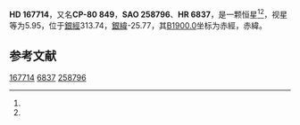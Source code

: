 {{Starbox begin
| name = HD 167714
}}
{{Starbox observe
| epoch = [[J2000.0|J2000.0]]
| constell = {{星座名待查}}<ref name=SIMBAD>{{cite web
 | url=http://simbad.u-strasbg.fr/simbad/sim-id?Ident=HR+6837
 | title =Pulsating variable Star
 | publisher=Centre de Données astronomiques de Strasbourg
 | work=SIMBAD
 | accessdate=2012-07-13}}</ref><ref name=DATA>{{cite web
 | url=http://vizier.u-strasbg.fr/viz-bin/VizieR-5?-out.add=.&-source=5050&-corr=PK=HR&-out.max=9999&HR=6837
 | title=VizieR Detailed Page
 | accessdate=2012-07-13
 | archive-date=2016-03-05
 | archive-url=https://web.archive.org/web/20160305041158/http://vizier.u-strasbg.fr/viz-bin/VizieR-5?-out.add=.&-source=5050&-corr=PK=HR&-out.max=9999&HR=6837
 | dead-url=no
 }}</ref>
| 星官 = 
| ra = {{RA|18|29|19.5}}<ref name=SIMBAD /><ref name=DATA />
| dec = {{DEC|-80|13|58}}<ref name=SIMBAD /><ref name=DATA />
| appmag_v = 5.95<ref name=SIMBAD /><ref name=DATA />
}}
{{Starbox character
| class = K2III<ref name=SIMBAD /><ref name=DATA />
| b-v = 1.16<ref name=SIMBAD /><ref name=DATA />
| u-b = 1.27<ref name=SIMBAD /><ref name=DATA />
| r-i = <ref name=SIMBAD /><ref name=DATA />
| variable = 
}}
{{Starbox astrometry
| radial_v = 1.27
| prop_mo_ra = -14
| parallax = 
| p_error = 
}}
{{Starbox catalog
| names =CP-80 849，[[SAO星表|SAO]] 258796，[[HD星表|HD]] 167714，[[HR星表|HR]] 6837}}
{{Starbox reference |Simbad=HR+6837}}
{{Starbox end}}

'''HD 167714'''，又名'''CP-80 849'''，'''SAO 258796'''、'''HR 6837'''，是一颗恒星<ref name=SIMBAD /><ref name=DATA />，视星等为5.95，位于[[銀道座標系|銀經]]313.74，[[銀道座標系|銀緯]]-25.77，其[[B1900.0|B1900.0]]坐标为赤經{{RA|18|11|18}}，赤緯{{DEC|-80|-25.77|49}}。

== 参考文献 ==
{{reflist}}

{{star-stub}}

[[Category:HD和HDE天體|167714]]
[[Category:HR天體|6837]]
[[Category:SAO天體|258796]]